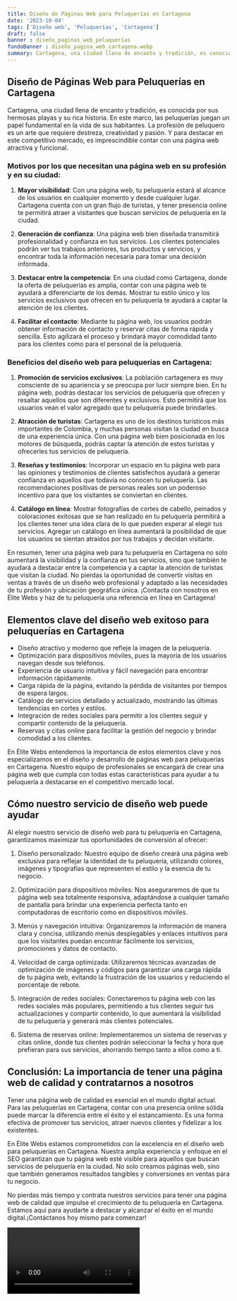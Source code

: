 ```yaml
---
title: Diseño de Páginas Web para Peluquerías en Cartagena
date: '2023-10-04'
tags: ['Diseño web', 'Peluquerías', 'Cartagena']
draft: false
banner : diseño_paginas_web_peluquerías
fondoBanner : diseño_pagina_web_cartagena.webp
summary: Cartagena, una ciudad llena de encanto y tradición, es conocida por sus hermosas playas y su rica historia. En este marco, las peluquerías juegan un papel fundamental en la vida de sus habitantes. La profesión de peluquero es un arte que requiere destreza, creatividad y pasión. Y para destacar en este competitivo mercado, es imprescindible contar con una página web atractiva y funcional.
---
```


## Diseño de Páginas Web para Peluquerías en Cartagena

Cartagena, una ciudad llena de encanto y tradición, es conocida por sus hermosas playas y su rica historia. En este marco, las peluquerías juegan un papel fundamental en la vida de sus habitantes. La profesión de peluquero es un arte que requiere destreza, creatividad y pasión. Y para destacar en este competitivo mercado, es imprescindible contar con una página web atractiva y funcional.

### Motivos por los que necesitan una página web en su profesión y en su ciudad:

1. **Mayor visibilidad**: Con una página web, tu peluquería estará al alcance de los usuarios en cualquier momento y desde cualquier lugar. Cartagena cuenta con un gran flujo de turistas, y tener presencia online te permitirá atraer a visitantes que buscan servicios de peluquería en la ciudad.

2. **Generación de confianza**: Una página web bien diseñada transmitirá profesionalidad y confianza en tus servicios. Los clientes potenciales podrán ver tus trabajos anteriores, tus productos y servicios, y encontrar toda la información necesaria para tomar una decisión informada.

3. **Destacar entre la competencia**: En una ciudad como Cartagena, donde la oferta de peluquerías es amplia, contar con una página web te ayudará a diferenciarte de los demás. Mostrar tu estilo único y los servicios exclusivos que ofrecen en tu peluquería te ayudará a captar la atención de los clientes.

4. **Facilitar el contacto**: Mediante tu página web, los usuarios podrán obtener información de contacto y reservar citas de forma rápida y sencilla. Esto agilizará el proceso y brindará mayor comodidad tanto para los clientes como para el personal de la peluquería.

### Beneficios del diseño web para peluquerías en Cartagena:

1. **Promoción de servicios exclusivos**: La población cartagenera es muy consciente de su apariencia y se preocupa por lucir siempre bien. En tu página web, podrás destacar los servicios de peluquería que ofrecen y resaltar aquellos que son diferentes y exclusivos. Esto permitirá que los usuarios vean el valor agregado que tu peluquería puede brindarles.

2. **Atracción de turistas**: Cartagena es uno de los destinos turísticos más importantes de Colombia, y muchas personas visitan la ciudad en busca de una experiencia única. Con una página web bien posicionada en los motores de búsqueda, podrás captar la atención de estos turistas y ofrecerles tus servicios de peluquería.

3. **Reseñas y testimonios**: Incorporar un espacio en tu página web para las opiniones y testimonios de clientes satisfechos ayudará a generar confianza en aquellos que todavía no conocen tu peluquería. Las recomendaciones positivas de personas reales son un poderoso incentivo para que los visitantes se conviertan en clientes.

4. **Catálogo en línea**: Mostrar fotografías de cortes de cabello, peinados y coloraciones exitosas que se han realizado en tu peluquería permitirá a los clientes tener una idea clara de lo que pueden esperar al elegir tus servicios. Agregar un catálogo en línea aumentará la posibilidad de que los usuarios se sientan atraídos por tus trabajos y decidan visitarte.

En resumen, tener una página web para tu peluquería en Cartagena no solo aumentará la visibilidad y la confianza en tus servicios, sino que también te ayudará a destacar entre la competencia y a captar la atención de turistas que visitan la ciudad. No pierdas la oportunidad de convertir visitas en ventas a través de un diseño web profesional y adaptado a las necesidades de tu profesión y ubicación geográfica única. ¡Contacta con nosotros en Élite Webs y haz de tu peluquería una referencia en línea en Cartagena!

<GifSeo />

<Cta />

## Elementos clave del diseño web exitoso para peluquerías en Cartagena

- Diseño atractivo y moderno que refleje la imagen de la peluquería.
- Optimización para dispositivos móviles, pues la mayoría de los usuarios navegan desde sus teléfonos.
- Experiencia de usuario intuitiva y fácil navegación para encontrar información rápidamente.
- Carga rápida de la página, evitando la pérdida de visitantes por tiempos de espera largos.
- Catálogo de servicios detallado y actualizado, mostrando las últimas tendencias en cortes y estilos.
- Integración de redes sociales para permitir a los clientes seguir y compartir contenido de la peluquería.
- Reservas y citas online para facilitar la gestión del negocio y brindar comodidad a los clientes.

En Élite Webs entendemos la importancia de estos elementos clave y nos especializamos en el diseño y desarrollo de páginas web para peluquerías en Cartagena. Nuestro equipo de profesionales se encargará de crear una página web que cumpla con todas estas características para ayudar a tu peluquería a destacarse en el competitivo mercado local.

## Cómo nuestro servicio de diseño web puede ayudar

Al elegir nuestro servicio de diseño web para tu peluquería en Cartagena, garantizamos maximizar tus oportunidades de conversión al ofrecer:

1. Diseño personalizado: Nuestro equipo de diseño creará una página web exclusiva para reflejar la identidad de tu peluquería, utilizando colores, imágenes y tipografías que representen el estilo y la esencia de tu negocio.

2. Optimización para dispositivos móviles: Nos aseguraremos de que tu página web sea totalmente responsiva, adaptándose a cualquier tamaño de pantalla para brindar una experiencia perfecta tanto en computadoras de escritorio como en dispositivos móviles.

3. Menús y navegación intuitiva: Organizaremos la información de manera clara y concisa, utilizando menús desplegables y enlaces intuitivos para que los visitantes puedan encontrar fácilmente los servicios, promociones y datos de contacto.

4. Velocidad de carga optimizada: Utilizaremos técnicas avanzadas de optimización de imágenes y códigos para garantizar una carga rápida de tu página web, evitando la frustración de los usuarios y reduciendo el porcentaje de rebote.

5. Integración de redes sociales: Conectaremos tu página web con las redes sociales más populares, permitiendo a tus clientes seguir tus actualizaciones y compartir contenido, lo que aumentará la visibilidad de tu peluquería y generará más clientes potenciales.

6. Sistema de reservas online: Implementaremos un sistema de reservas y citas online, donde tus clientes podrán seleccionar la fecha y hora que prefieran para sus servicios, ahorrando tiempo tanto a ellos como a ti.

## Conclusión: La importancia de tener una página web de calidad y contratarnos a nosotros

Tener una página web de calidad es esencial en el mundo digital actual. Para las peluquerías en Cartagena, contar con una presencia online sólida puede marcar la diferencia entre el éxito y el estancamiento. Es una forma efectiva de promover tus servicios, atraer nuevos clientes y fidelizar a los existentes.

En Élite Webs estamos comprometidos con la excelencia en el diseño web para peluquerías en Cartagena. Nuestra amplia experiencia y enfoque en el SEO garantizan que tu página web esté visible para aquellos que buscan servicios de peluquería en la ciudad. No solo creamos páginas web, sino que también generamos resultados tangibles y conversiones en ventas para tu negocio.

No pierdas más tiempo y contrata nuestros servicios para tener una página web de calidad que impulse el crecimiento de tu peluquería en Cartagena. Estamos aquí para ayudarte a destacar y alcanzar el éxito en el mundo digital.¡Contáctanos hoy mismo para comenzar!

<Video />

<CtaBot job='Peluquerías' city='Cartagena'/>

<Gmaps query='Cartagena+españa+maps' />